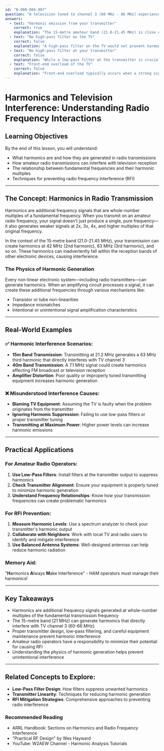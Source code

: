 ```yaml
---
id: "B-008-004-007"
question: "A television tuned to channel 3 (60 MHz - 66 MHz) experiences interference when you are transmitting on the 15-metre band. Other channels are not affected. What is the most likely cause?"
answers:
  - text: "Harmonic emission from your transmitter"
    correct: true
    explanation: "The 15-metre amateur band (21.0-21.45 MHz) is close enough to generate a harmonic that falls precisely within the TV channel 3 frequency range. Specifically, the second harmonic of a 21 MHz transmission would be around 42 MHz, and the third harmonic would be around 63 MHz, which directly overlaps with the 60-66 MHz TV channel 3 band. This harmonic emission can directly interfere with the television's reception, causing noise, picture distortion, or complete signal loss."
  - text: "No high-pass filter on the TV"
    correct: false
    explanation: "A high-pass filter on the TV would not prevent harmonic interference from an amateur radio transmitter. High-pass filters block low-frequency signals, whereas the issue here is a high-frequency harmonic entering the TV's front end. The problem originates from the transmitter's harmonic emissions, not the TV's filtering capabilities."
  - text: "No high-pass filter at your transmitter"
    correct: false
    explanation: "While a low-pass filter at the transmitter is crucial for preventing harmonic emissions, this answer doesn't specifically address the mechanism of interference. The correct solution is to use a low-pass filter (not a high-pass filter) to suppress harmonics at the transmitter's output, preventing them from being radiated in the first place."
  - text: "Front-end overload of the TV"
    correct: false
    explanation: "Front-end overload typically occurs when a strong signal overwhelms the TV's input amplifier across a broad frequency range. In this case, the interference is specific to channel 3, which points to a harmonic emission rather than a broad signal overload. Front-end overload would usually affect multiple channels, not just a single specific channel."
---
```


# Harmonics and Television Interference: Understanding Radio Frequency Interactions

## Learning Objectives
By the end of this lesson, you will understand:
- What harmonics are and how they are generated in radio transmissions
- How amateur radio transmissions can interfere with television reception
- The relationship between fundamental frequencies and their harmonic multiples
- Techniques for preventing radio frequency interference (RFI)

---

## The Concept: Harmonics in Radio Transmission

Harmonics are additional frequency signals that are whole-number multiples of a fundamental frequency. When you transmit on an amateur radio frequency, your signal doesn't just produce a single, pure frequency—it also generates weaker signals at 2x, 3x, 4x, and higher multiples of that original frequency.

In the context of the 15-metre band (21.0-21.45 MHz), your transmission can create harmonics at 42 MHz (2nd harmonic), 63 MHz (3rd harmonic), and so on. These harmonics can inadvertently fall within the reception bands of other electronic devices, causing interference.

### The Physics of Harmonic Generation

Every non-linear electronic system—including radio transmitters—can generate harmonics. When an amplifying circuit processes a signal, it can create these additional frequencies through various mechanisms like:
- Transistor or tube non-linearities
- Impedance mismatches
- Intentional or unintentional signal amplification characteristics

---

## Real-World Examples

### ✅ Harmonic Interference Scenarios:
- **15m Band Transmission**: Transmitting at 21.2 MHz generates a 63 MHz third harmonic that directly interferes with TV channel 3
- **40m Band Transmission**: A 7.1 MHz signal could create harmonics affecting FM broadcast or television reception
- **Amplifier Distortion**: Poor quality or improperly tuned transmitting equipment increases harmonic generation

### ❌ Misunderstood Interference Causes:
- **Blaming TV Equipment**: Assuming the TV is faulty when the problem originates from the transmitter
- **Ignoring Harmonic Suppression**: Failing to use low-pass filters or proper transmitter tuning
- **Transmitting at Maximum Power**: Higher power levels can increase harmonic emissions

---

## Practical Applications

### For Amateur Radio Operators:
1. **Use Low-Pass Filters**: Install filters at the transmitter output to suppress harmonics
2. **Check Transmitter Alignment**: Ensure your equipment is properly tuned to minimize harmonic generation
3. **Understand Frequency Relationships**: Know how your transmission frequencies can create problematic harmonics

### For RFI Prevention:
1. **Measure Harmonic Levels**: Use a spectrum analyzer to check your transmitter's harmonic output
2. **Collaborate with Neighbors**: Work with local TV and radio users to identify and mitigate interference
3. **Use Balanced Antenna Systems**: Well-designed antennas can help reduce harmonic radiation

### Memory Aid:
"**H**armonics **A**lways **M**ake Interference" - HAM operators must manage their harmonics!

---

## Key Takeaways

- Harmonics are additional frequency signals generated at whole-number multiples of the fundamental transmission frequency
- The 15-metre band (21 MHz) can generate harmonics that directly interfere with TV channel 3 (60-66 MHz)
- Proper transmitter design, low-pass filtering, and careful equipment maintenance prevent harmonic interference
- Amateur radio operators have a responsibility to minimize their potential for causing RFI
- Understanding the physics of harmonic generation helps prevent unintentional interference

---

## Related Concepts to Explore:
- **Low-Pass Filter Design**: How filters suppress unwanted harmonics
- **Transmitter Linearity**: Techniques for reducing harmonic generation
- **RFI Mitigation Strategies**: Comprehensive approaches to preventing radio interference

### Recommended Reading
- ARRL Handbook: Sections on Harmonics and Radio Frequency Interference
- "Practical RF Design" by Wes Hayward
- YouTube: W2AEW Channel - Harmonic Analysis Tutorials